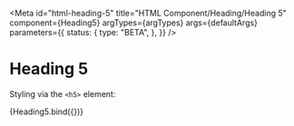 <!-- @license CC0-1.0 -->


<Meta
  id="html-heading-5"
  title="HTML Component/Heading/Heading 5"
  component={Heading5}
  argTypes={argTypes}
  args={defaultArgs}
  parameters={{
    status: {
      type: "BETA",
    },
  }}
/>

# Heading 5

Styling via the `<h5>` element:

<Canvas>
  <Story name="Default" args={exampleArgs}>
    {Heading5.bind({})}
  </Story>
</Canvas>

<ArgsTable story="Default" />
